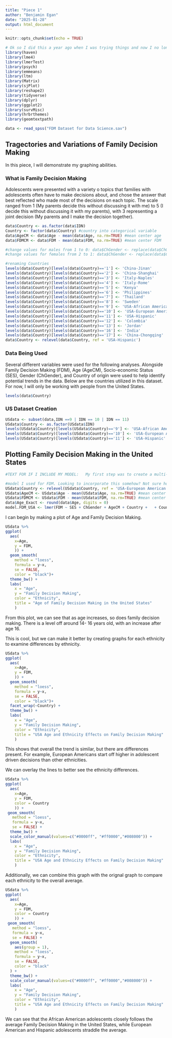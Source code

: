 ```yaml
---
title: "Piece 1"
author: "Benjamin Egan"
date: "2025-01-28"
output: html_document
---
```


```r
knitr::opts_chunk$set(echo = TRUE)

# Ok so I did this a year ago when I was trying things and now I no longer remember which packages I need. So I left them all in. I hate it too...
library(haven)
library(lme4)
library(lmerTest)
library(psych)
library(emmeans)
library(ltm)
library(Matrix)
library(sjPlot)
library(reshape2)
library(tidyverse)
library(dplyr)
library(ggplot2)
library(survMisc)
library(hrbrthemes)
library(geomtextpath)

data <- read_spss("FDM Dataset for Data Science.sav")

```



## Tragectories and Variations of Family Decision Making

In this piece, I will demonstrate my graphing abilities.

### What is Family Decision Making

Adolescents were presented with a variety o topics that families with adolescents often have to make decisions about, and chose the answer that best reflected who made most of the decisions on each topic. The scale ranged from 1 (My parents decide this without discussing it with me) to 5 (I decide this without discussing it with my parents), with 3 representing a joint decision (My parents and I make the decision together).


```r

data$Country <- as.factor(data$IDN)
Country <- factor(data$Country) #country into categorical variable
data$AgeCM <- data$Age - mean(data$Age, na.rm=TRUE) #mean center age
data$FDMCM <- data$FDM - mean(data$FDM, na.rm=TRUE) #mean center FDM

#change values for males from 1 to 0: data$ChGender <- replace(data$ChGender, data$ChGender < 2, 0) 
#change values for females from 2 to 1: data$ChGender <- replace(data$ChGender, data$ChGender > 0, 1) 

```

```r

#renaming Countries
levels(data$Country)[levels(data$Country)=='1'] <- 'China-Jinan'
levels(data$Country)[levels(data$Country)=='2'] <- 'China-Shanghai'
levels(data$Country)[levels(data$Country)=='3'] <- 'Italy-Naples'
levels(data$Country)[levels(data$Country)=='4'] <- 'Italy-Rome'
levels(data$Country)[levels(data$Country)=='5'] <- 'Kenya'
levels(data$Country)[levels(data$Country)=='6'] <- 'Philippines'
levels(data$Country)[levels(data$Country)=='7'] <- 'Thailand'
levels(data$Country)[levels(data$Country)=='8'] <- 'Sweden'
levels(data$Country)[levels(data$Country)=='9'] <- 'USA-African American'
levels(data$Country)[levels(data$Country)=='10'] <- 'USA-European American'
levels(data$Country)[levels(data$Country)=='11'] <- 'USA-Hispanic'
levels(data$Country)[levels(data$Country)=='12'] <- 'Colombia'
levels(data$Country)[levels(data$Country)=='13'] <- 'Jordan'
levels(data$Country)[levels(data$Country)=='16'] <- 'India'
levels(data$Country)[levels(data$Country)=='17'] <- 'China-Chongqing'
data$Country <- relevel(data$Country, ref = 'USA-Hispanic')

```
### Data Being Used 

Several different variables were used for the following analyses. Alongside Family Decision Making (FDM), Age (AgeCM), Socio-economic Status (SES), Gender (ChGender), and Country of origin were used to help identify potential trends in the data. Below are the countries utilized in this dataset. For now, I will only be working with people from the United States. 

```r
levels(data$Country)

```
### US Dataset Creation


```r

USdata <- subset(data,IDN ==9 | IDN == 10 | IDN == 11)
USdata$Country <- as.factor(USdata$IDN)
levels(USdata$Country)[levels(USdata$Country)=='9'] <- 'USA-African American'
levels(USdata$Country)[levels(USdata$Country)=='10'] <- 'USA-European American'
levels(USdata$Country)[levels(USdata$Country)=='11'] <- 'USA-Hispanic'


```

## Plotting Family Decision Making in the United States


```r
#TEXT FOR IF I INCLUDE MY MODEL:   My first step was to create a multi-level model. The model below uses Family Decision Making as the outcome. The inputs were gender, country, and an interaction between age and country.

#model I used for FDM. Looking to incorporate this somehow? Not sure how.
USdata$Country <- relevel(USdata$Country, ref = 'USA-European American')
USdata$AgeCM <- USdata$Age - mean(USdata$Age, na.rm=TRUE) #mean center age
USdata$FDMCM <- USdata$FDM - mean(USdata$FDM, na.rm=TRUE) #mean center age
data$Age_Exact <- round(data$Age, digits = 0)
model.FDM_USA <- lmer(FDM ~ SES + ChGender + AgeCM + Country +   + Country*AgeCM + (1|ID), data = USdata)
```

I can begin by making a plot of Age and Family Decision Making. 

```r

USdata %>%
ggplot(
  aes(
    x=Age,
    y = FDM,
    )) + 
  geom_smooth(
    method = "loess",
    formula = y~x,
    se = FALSE, 
    color = "black")+
  theme_bw() +
  labs(
    x = "Age", 
    y = "Family Decision Making", 
    color = "Ethnicity",
    title = "Age of Family Decision Making in the United States"
    )

```

From this plot, we can see that as age increases, so does family decision making. There is a level off around 14- 16 years old, with an increase after age 16.


This is cool, but we can make it better by creating graphs for each ethnicity to examine differences by ethnicity. 

```r

USdata %>%
ggplot(
  aes(
    x=Age,
    y = FDM,
    )) + 
  geom_smooth(
    method = "loess",
    formula = y~x,
    se = FALSE, 
    color = "black")+
  facet_wrap(~Country) +
  theme_bw() +
  labs(
    x = "Age", 
    y = "Family Decision Making", 
    color = "Ethnicity",
    title = "USA Age and Ethnicity Effects on Family Decision Making"
    )

```

This shows that overall the trend is similar, but there are differences present. For example, European Americans start off higher in adolescent driven decisions than other ethnicities.


We can overlay the lines to better see the ethnicity differences. 

```r

USdata %>%
ggplot(
  aes(
    x=Age,
    y = FDM,
    color = Country
    )) + 
 geom_smooth(
   method = "loess",
   formula = y~x,
   se = FALSE) +
  theme_bw() +
  scale_color_manual(values=c("#0000ff", "#ff0000","#008000")) +
  labs(
    x = "Age", 
    y = "Family Decision Making", 
    color = "Ethnicity",
    title = "USA Age and Ethnicity Effects on Family Decision Making"
    )

```

Additionally, we can combine this graph with the orignal graph to compare each ethnicity to the overall average.

```r

USdata %>%
ggplot(
  aes(
    x=Age,
    y = FDM,
    color = Country
    )) + 
 geom_smooth(
   method = "loess",
   formula = y~x,
   se = FALSE) +
  geom_smooth(
    aes(group = 1),
    method = "loess",
    formula = y~x,
    se = FALSE,
    color = "black"
  ) +
  theme_bw() +
  scale_color_manual(values=c("#0000ff", "#ff0000","#008000")) +
  labs(
    x = "Age", 
    y = "Family Decision Making", 
    color = "Ethnicity",
    title = "USA Age and Ethnicity Effects on Family Decision Making"
    )

```

We can see that the African American adolescents  closely follows the average Family Decision Making in the United States, while European American and Hispanic adolescents straddle the average.